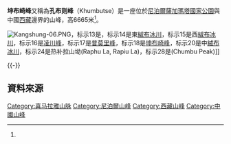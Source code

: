 {{Infobox mountain
| name = 坤布崎峰
| other_name = 孔布则峰
| photo = Khumbutse.jpg
| photo_caption = 
| elevation_m = 6665
| elevation_ref = <ref name="#1">Nepa Maps (Pvt.Ldt. ), NE517: Everest Base Camp & Gokyo, Kathmandu, Nepal, 2013</ref>
| prominence_m = 
| prominence_ref = 
| Parent peak      = 
| Listing          = 
| Translation      = 
| Language         = 
| Pronunciation    = 
| map = Nepal
| label_position = left
| coordinates = {{coord|type:mountain |format=dms|display=inline,title}}
| coordinates_ref = 
| topo = 
| embedded    = {{Infobox mapframe |wikidata=yes |zoom=14 |coord={{WikidataCoord|display=i}}}}
| location = {{NPL}}[[薩加瑪塔專區|薩加瑪塔專區]][[索卢坤布|索卢坤布]] - <br>{{CHN}}[[西藏自治区|西藏]][[日喀则市|日喀则市]][[定日县|定日县]]
| range = [[喜馬拉雅山脈|喜馬拉雅山脈]]
| first_ascent = 1979 by Franček Knez
| easiest_route = 從中[[絨布冰川|絨布冰川]]沿冰川/雪/冰攀登
}}

'''坤布崎峰'''又稱為'''孔布则峰'''（Khumbutse）是一座位於[[尼泊爾|尼泊爾]][[薩加瑪塔國家公園|薩加瑪塔國家公園]]與中國[[西藏|西藏]]邊界的山峰，高6665米<ref name="#1"/>。

[[File:Kangshung-06.PNG|thumb]]，标示13是{{tsl|en|Kangshung_Glacier|卓穷冰川}}，标示14是東[[絨布冰川|絨布冰川]]，标示15是西[[絨布冰川|絨布冰川]]，标示16是[[凌川峰|凌川峰]]，标示17是[[普莫里峰|普莫里峰]]，标示18是[[坤布崎峰|坤布崎峰]]，标示20是中[[絨布冰川|絨布冰川]]，标示24是热补拉山坳(Raphu La, Rapiu La)，标示28是(Chumbu Peak)]]

{{-}}

== 資料來源 ==
{{commonscat|Khumbutse}}
{{reflist}}

{{中國地理小作品}}
{{尼泊尔地理小作品}}

{{Mount Everest}}
{{DEFAULTSORT:Khumbuts}}
[[Category:喜马拉雅山脉|Category:喜马拉雅山脉]]
[[Category:尼泊爾山峰|Category:尼泊爾山峰]]
[[Category:西藏山峰|Category:西藏山峰]]
[[Category:中國山峰|Category:中國山峰]]